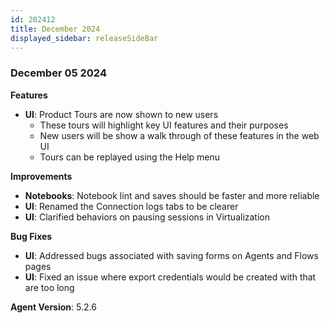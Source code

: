 ```yaml
---
id: 202412
title: December 2024
displayed_sidebar: releaseSideBar
---
```

### December 05 2024

**Features**
- **UI**: Product Tours are now shown to new users
    - These tours will highlight key UI features and their purposes
    - New users will be show a walk through of these features in the web UI
    - Tours can be replayed using the Help menu

**Improvements**
- **Notebooks**: Notebook lint and saves should be faster and more reliable
- **UI**: Renamed the Connection logs tabs to be clearer
- **UI**: Clarified behaviors on pausing sessions in Virtualization

**Bug Fixes**
- **UI**: Addressed bugs associated with saving forms on Agents and Flows pages
- **UI**: Fixed an issue where export credentials would be created with that are too long

**Agent Version**: 5.2.6
